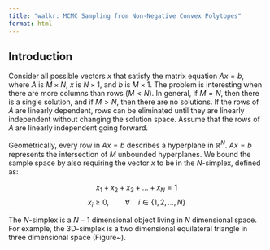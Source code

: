 ```yaml
---
title: "walkr: MCMC Sampling from Non-Negative Convex Polytopes"
format: html
---
```


## Introduction

\section{Introduction} 

Consider all possible vectors $x$ that satisfy the matrix equation $Ax=b$,
where $A$ is $M \times N$, $x$ is $N \times 1$, and $b$ is $M \times 1$. 
The problem is interesting when there are more columns than rows  ($M < N$).
In general, if $M = N$, then there is a single solution, and if $M > N$, then there are no solutions. If the rows of $A$ are linearly dependent, rows can be eliminated until they are linearly  independent without changing the solution space. Assume that the rows of $A$ are 
linearly independent going forward. 

Geometrically, every row in $Ax=b$ describes a hyperplane in $\mathbb{R}^N$. $Ax=b$ represents the intersection of $M$ unbounded hyperplanes. We bound the sample space by also requiring the vector $x$ to be in the $N$-simplex, defined as: 


$$x_1 + x_2 + x_3 + ... + x_N = 1$$
$$x_i \geq 0, \qquad \forall \quad i \in \text{\{$1, 2, ..., N$\}}$$ 

The $N$-simplex is a $N-1$ dimensional object living in $N$ dimensional space. For example, the $3$D-simplex 
is a two dimensional equilateral triangle in three dimensional space (Figure~\ref{fig:simplex3D}).

